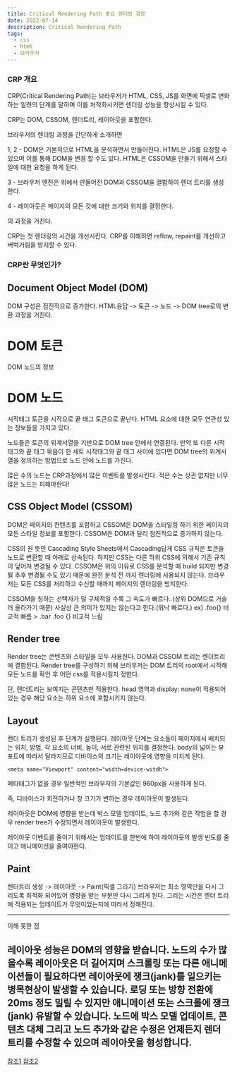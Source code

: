 ```yaml
---
title: Critical Rendering Path 중요 렌더링 경로
date: 2022-07-14
description: Critical Rendering Path
tags:
  - css
  - html
  - 브라우저
---
```


### CRP 개요

CRP(Critical Rendering Path)는 브라우저가 HTML, CSS, JS를 화면에 픽셀로 변화하는 일련의 단계를 말하며 이를 처적화시키면 렌더링 성능을 향상시킬 수 있다.

CRP는 DOM, CSSOM, 렌더트리, 레이아웃을 포함한다.



브라우저의 렌더링 과정을 간단하게 소개하면

1, 2 - DOM은 기본적으로 HTML을 분석하면서 만들어진다. HTML은 JS를 요청할 수 있으며 이를 통해 DOM을 변경 할 수도 있다. HTML은 CSSOM을 만들기 위해서 스타일에 대한 요청을 하게 된다.

3 - 브라우저 엔진은 위에서 만들어진 DOM과 CSSOM을 결합하여 렌더 트리를 생성한다.

4 - 레이아웃은 페이지의 모든 것에 대한 크기와 위치를 결정한다.

의 과정을 거친다.

CRP는 첫 렌더링의 시간을 개선시킨다. CRP를 이해하면 reflow, repaint를 개선하고 버벅거림을 방지할 수 있다.



### CRP란 무엇인가?

## Document Object Model (DOM)

DOM 구성은 점진적으로 증가한다. 
HTML응답 -> 토큰 -> 노드 -> DOM tree로의 변환 과정을 거친다.

# DOM 토큰 
DOM 노드의 정보

# DOM 노드 
시작태그 토큰을 시작으로 끝 태그 토큰으로 끝난다.
HTML 요소에 대한 모두 연관성 있는 정보들을 가지고 있다.

노드들은 토큰의 위계서열을 기반으로 DOM tree 안에서 연결된다.
만약 또 다른 시작태그와 끝 태그 묶음이 한 세트 시작태그와 끝 태그 사이에 있다면 DOM tree의 위계서열을 정의하는 방법으로 노드 안에 노드를 가진다.

많은 수의 노드는 CRP과정에서 많은 이벤트를 발생시킨다. 적은 수는 상관 없지만 너무 많은 노드는 피해야한다!


## CSS Object Model (CSSOM)

DOM은 페이지의 컨텐츠를 포함하고 CSSOM은 DOM을 스타일링 하기 위한 페이지의 모든 스타일 정보를 포함한다.
CSSOM은 DOM과 달리 점진적으로 증가하지 않는다.

CSS의 원 뜻인 Cascading Style Sheets에서 Cascading답게 CSS 규칙은 토큰을 노드로 변환할 때 아래로 상속된다. 하지만 CSS는 다른 하위 CSS에 의해서 기존 규칙이 덮어져 변경될 수 있다. 
CSSOM은 위의 이유로 CSS를 분석할 때 build 되지만 변경될 추후 변경될 수도 있기 때문에 완전 분석 전 까지 렌더링에 사용되지 않는다. 브라우저는 모든 CSS를 처리하고 수신할 때까지 페이지의 렌더링을 방지한다.

CSSOM을 칭하는 선택자가 덜 구체적일 수록 그 속도가 빠르다. (상위 DOM으로 거슬러 올라가기 때문) 
사실상 큰 의미가 있지는 않는다고 한다.(워낙 빠르다.)
ex) .foo{} 비교적 빠름 > .bar .foo {} 비교적 느림 

## Render tree

Render tree는 콘텐츠와 스타일을 모두 사용한다. DOM과 CSSOM 트리는 렌더트리에 결합된다.
Render tree를 구성하기 위해 브라우저는 DOM 트리의 root에서 시작해 모든 노드를 확인 후 어떤 css를 적용시킬지 정한다.

단, 렌더트리는 보여지는 콘텐츠만 적용한다. head 영역과 display: none이 적용되어 있는 경우 해당 요소는 하위 요소에 포함시키지 않는다.

## Layout

렌더 트리가 생성된 후 단계가 실행된다. 레이아웃 단계는 요소들이 페이지에서 배치되는 위치, 방법, 각 요소의 너비, 높이, 서로 관련된 위치를 결정한다.
body의 넓이는 뷰포트에 따라서 달라지므로 디바이스의 크기는 레이아웃에 영향을 미치게 된다.
``` 
<meta name="Viewport" content="width=device-witdh">
```
메타태그가 없을 경우 일반적인 브라우저의 기본값인 960px을 사용하게 된다.

즉, 디바이스가 회전하거나 창 크기가 변하는 경우 레이아웃이 발생된다.

레이아웃은 DOM에 영향을 받는데 박스 모델 업데이트, 노드 추가와 같은 작업을 할 경우 render tree가 수정되면서 레이아웃이 발생한다.

레이아웃 이벤트를 줄이기 위해서는 업데이트를 한번에 하여 레이아웃의 발생 빈도를 줄이고 애니매이션을 줄여야한다.


## Paint

렌터트리 생성 -> 레이아웃 -> Paint(픽셀 그리기)
브라우저는 최소 영역만을 다시 그리도록 최적화 되어있어 영향을 받는 부분만 다시 그리게 된다.
그리는 시간은 렌더 트리에 적용되는 업데이트가 무엇이었는지에 따라서 정해진다.


---

이해 못한 점

레이아웃 성능은 DOM의 영향을 받습니다. 노드의 수가 많을수록 레이아웃은 더 길어지며 스크롤링 또는 다른 애니메이션들이 필요하다면 레이아웃에 쟁크(jank)를 일으키는 병목현상이 발생할 수 있습니다. 로딩 또는 방향 전환에 20ms 정도 밀릴 수 있지만 애니메이션 또는 스크롤에 쟁크(jank) 유발할 수 있습니다. 노드에 박스 모델 업데이트, 콘텐츠 대체 그리고 노드 추가와 같은 수정은 언제든지 렌더 트리를 수정할 수 있으며 레이아웃을 형성합니다.
---

[참조1](https://developer.mozilla.org/ko/docs/Web/Performance/Critical_rendering_path)
[참조2](https://developer.mozilla.org/en-US/docs/Learn/Performance/CSS)
